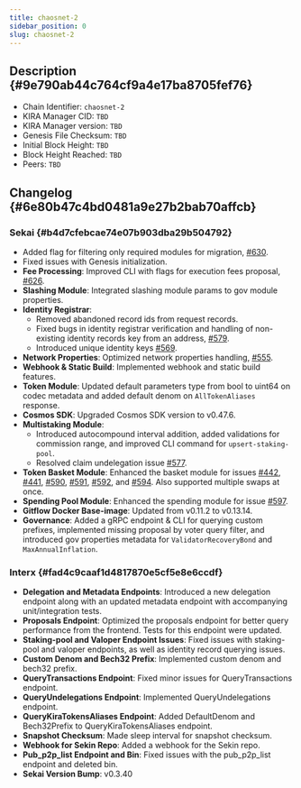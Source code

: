 ```yaml
---
title: chaosnet-2
sidebar_position: 0
slug: chaosnet-2
---
```





## Description {#9e790ab44c764cf9a4e17ba8705fef76}

- Chain Identifier: `chaosnet-2`
- KIRA Manager CID: `TBD`
- KIRA Manager version: `TBD`
- Genesis File Checksum: `TBD`
- Initial Block Height: `TBD`
- Block Height Reached: `TBD`
- Peers: `TBD`

## Changelog {#6e80b47c4bd0481a9e27b2bab70affcb}


### Sekai {#b4d7cfebcae74e07b903dba29b504792}

- Added flag for filtering only required modules for migration, [#630](https://github.com/KiraCore/sekai/pull/630).
- Fixed issues with Genesis initialization.
- **Fee Processing**: Improved CLI with flags for execution fees proposal, [#626](https://github.com/KiraCore/sekai/issues/626).
- **Slashing Module**: Integrated slashing module params to gov module properties.
- **Identity Registrar**:
	- Removed abandoned record ids from request records.
	- Fixed bugs in identity registrar verification and handling of non-existing identity records key from an address, [#579](https://github.com/KiraCore/sekai/issues/579).
	- Introduced unique identity keys [#569](https://github.com/KiraCore/sekai/issues/569).
- **Network Properties**: Optimized network properties handling, [#555](https://github.com/KiraCore/sekai/issues/555).
- **Webhook & Static Build**: Implemented webhook and static build features.
- **Token Module**: Updated default parameters type from bool to uint64 on codec metadata and added default denom on `AllTokenAliases` response.
- **Cosmos SDK**: Upgraded Cosmos SDK version to v0.47.6.
- **Multistaking Module**:
	- Introduced autocompound interval addition, added validations for commission range, and improved CLI command for `upsert-staking-pool`.
	- Resolved claim undelegation issue [#577](https://github.com/KiraCore/sekai/issues/577).
- **Token Basket Module**: Enhanced the basket module for issues [#442](https://github.com/KiraCore/sekai/issues/442), [#441](https://github.com/KiraCore/sekai/issues/441), [#590](https://github.com/KiraCore/sekai/issues/590), [#591](https://github.com/KiraCore/sekai/issues/591), [#592](https://github.com/KiraCore/sekai/issues/592), and [#594](https://github.com/KiraCore/sekai/issues/594). Also supported multiple swaps at once.
- **Spending Pool Module**: Enhanced the spending module for issue [#597](https://github.com/KiraCore/sekai/issues/597).
- **Gitflow Docker Base-image**: Updated from v0.11.2 to v0.13.14.
- **Governance**: Added a gRPC endpoint & CLI for querying custom prefixes, implemented missing proposal by voter query filter, and introduced gov properties metadata for `ValidatorRecoveryBond` and `MaxAnnualInflation`.

### Interx {#fad4c9caaf1d4817870e5cf5e8e6ccdf}

- **Delegation and Metadata Endpoints**: Introduced a new delegation endpoint along with an updated metadata endpoint with accompanying unit/integration tests.
- **Proposals Endpoint**: Optimized the proposals endpoint for better query performance from the frontend. Tests for this endpoint were updated.
- **Staking-pool and Valoper Endpoint Issues**: Fixed issues with staking-pool and valoper endpoints, as well as identity record querying issues.
- **Custom Denom and Bech32 Prefix**: Implemented custom denom and bech32 prefix.
- **QueryTransactions Endpoint**: Fixed minor issues for QueryTransactions endpoint.
- **QueryUndelegations Endpoint**: Implemented QueryUndelegations endpoint.
- **QueryKiraTokensAliases Endpoint**: Added DefaultDenom and Bech32Prefix to QueryKiraTokensAliases endpoint.
- **Snapshot Checksum**: Made sleep interval for snapshot checksum.
- **Webhook for Sekin Repo**: Added a webhook for the Sekin repo.
- **Pub_p2p_list Endpoint and Bin**: Fixed issues with the pub_p2p_list endpoint and deleted bin.
- **Sekai Version Bump**: v0.3.40
